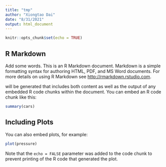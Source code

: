 ```yaml
---
title: "tmp"
author: "Xiongtao Dai"
date: "8/31/2021"
output: html_document
---
```


```r
knitr::opts_chunk$set(echo = TRUE)
```

## R Markdown

Add some words. This is an R Markdown document. Markdown is a simple formatting syntax for authoring HTML, PDF, and MS Word documents. For more details on using R Markdown see <http://rmarkdown.rstudio.com>.

will be generated that includes both content as well as the output of any embedded R code chunks within the document. You can embed an R code chunk like this:

```r
summary(cars)
```

## Including Plots

You can also embed plots, for example:

```r
plot(pressure)
```

Note that the `echo = FALSE` parameter was added to the code chunk to prevent printing of the R code that generated the plot.
